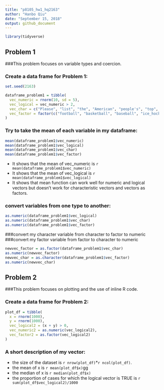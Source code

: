 ```yaml
---
title: "p8105_hw1_hq2163"
author: "Hanbo Qiu"
date: "September 15, 2018"
output: github_document
---
```


```r
library(tidyverse)
```

Problem 1  
------------------------------------------------------------

###This problem focuses on variable types and coercion.

### Create a data frame for Problem 1:

```r
set.seed(2163)

dataframe_problem1 = tibble(
  vec_numeric = rnorm(10, sd = 5),
  vec_logical = vec_numeric > 2,
  vec_char = c("Please", "list", "the", "American", "people's", "top", "four", "most", "popular", "sports"),
  vec_factor = factor(c("football", "basketball", "baseball", "ice_hockey", "football", "basketball", "baseball", "ice_hockey", "football", "basketball"))
)
```

### Try to take the mean of each variable in my dataframe:

```r
mean(dataframe_problem1$vec_numeric)
mean(dataframe_problem1$vec_logical)
mean(dataframe_problem1$vec_char)
mean(dataframe_problem1$vec_factor)
```

* It shows that the mean of vec_numeric is `r mean(dataframe_problem1$vec_numeric)`
* It shows that the mean of vec_logical is `r mean(dataframe_problem1$vec_logical)`
* It shows that mean function can work well for numeric and logical vectors but doesn't work for    characteristic vectors and vectors as factors.

### convert variables from one type to another:

```r
as.numeric(dataframe_problem1$vec_logical)
as.numeric(dataframe_problem1$vec_char)
as.numeric(dataframe_problem1$vec_factor)
```

###convert my character variable from character to factor to numeric
###convert my factor variable from factor to character to numeric

```r
newvec_factor = as.factor(dataframe_problem1$vec_char)
as.numeric(newvec_factor)
newvec_char = as.character(dataframe_problem1$vec_factor)
as.numeric(newvec_char)
```

Problem 2  
------------------------------------------------------------

###This problem focuses on plotting and the use of inline R code.

### Create a data frame for Problem 2:

```r
plot_df = tibble(
  x = rnorm(1000),
  y = rnorm(1000),
  vec_logical2 = (x + y) > 0,
  vec_numeric2 = as.numeric(vec_logical2),
  vec_factor2 = as.factor(vec_logical2)
)
```

### A short description of my vector:

* the size of the dataset is `r nrow(plot_df)`*`r ncol(plot_df)`.
* the mean of x is `r mean(plot_df$x)`gg
* the median of x is `r median(plot_df$x)`
* the proportion of cases for which the logical vector is TRUE is `r sum(plot_df$vec_logical2)/1000`
